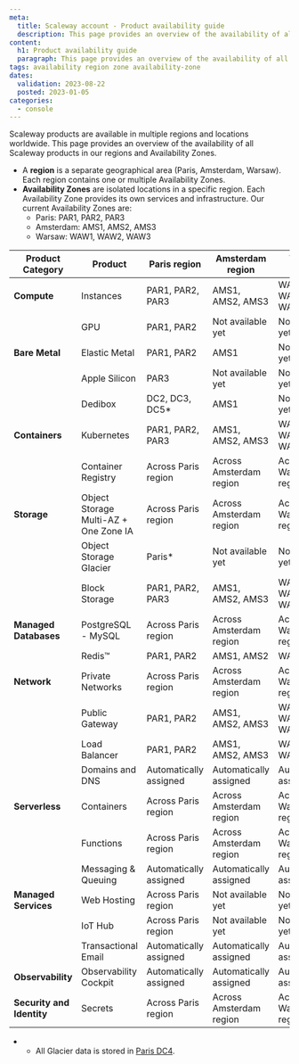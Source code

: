 ```yaml
---
meta:
  title: Scaleway account - Product availability guide
  description: This page provides an overview of the availability of all Scaleway products in our regions and Availability Zones.
content:
  h1: Product availability guide
  paragraph: This page provides an overview of the availability of all Scaleway products in our regions and Availability Zones.
tags: availability region zone availability-zone
dates:
  validation: 2023-08-22
  posted: 2023-01-05
categories:
  - console
---
```


Scaleway products are available in multiple regions and locations worldwide. This page provides an overview of the availability of all Scaleway products in our regions and Availability Zones.

* A **region** is a separate geographical area (Paris, Amsterdam, Warsaw). Each region contains one or multiple Availability Zones.
* **Availability Zones** are isolated locations in a specific region. Each Availability Zone provides its own services and infrastructure. Our current Availability Zones are:
    * Paris: PAR1, PAR2, PAR3
    * Amsterdam: AMS1, AMS2, AMS3
    * Warsaw: WAW1, WAW2, WAW3

| Product Category      | Product                               | Paris region           | Amsterdam region         | Warsaw region         |
|-----------------------|---------------------------------------|------------------------|-------------------------|------------------------|
| **Compute**           | Instances                             | PAR1, PAR2, PAR3       | AMS1, AMS2, AMS3        | WAW1, WAW2, WAW3       |
|                       | GPU                                   | PAR1, PAR2             | Not available yet       | Not available yet      |
| **Bare Metal**        | Elastic Metal                         | PAR1, PAR2             | AMS1                    | Not available yet      |
|                       | Apple Silicon                         | PAR3                   | Not available yet       | Not available yet      |
|                       | Dedibox                               | DC2, DC3, DC5*         | AMS1                    | Not available yet      |
| **Containers**        | Kubernetes                            | PAR1, PAR2, PAR3       | AMS1, AMS2, AMS3        | WAW1, WAW2, WAW3       |
|                       | Container Registry                    | Across Paris region    | Across Amsterdam region | Across Warsaw region   |
| **Storage**           | Object Storage Multi-AZ + One Zone IA | Across Paris region    | Across Amsterdam region | Across Warsaw region   |
|                       | Object Storage Glacier                | Paris*                 | Not available yet       | Not available yet      |
|                       | Block Storage                         | PAR1, PAR2, PAR3       | AMS1, AMS2, AMS3        | WAW1, WAW2, WAW3       |
| **Managed Databases** | PostgreSQL - MySQL                    | Across Paris region    | Across Amsterdam region | Across Warsaw region   |
|                       | Redis™                                | PAR1, PAR2             | AMS1, AMS2              | WAW1                   |
| **Network**           | Private Networks                      | Across Paris region    | Across Amsterdam region | Across Warsaw region   |
|                       | Public Gateway                        | PAR1, PAR2             | AMS1, AMS2, AMS3        | WAW1, WAW2, WAW3       |
|                       | Load Balancer                         | PAR1, PAR2             | AMS1, AMS2, AMS3        | WAW1, WAW2             |
|                       | Domains and DNS                       | Automatically assigned | Automatically assigned  | Automatically assigned |
| **Serverless**        | Containers                            | Across Paris region    | Across Amsterdam region | Across Warsaw region   |
|                       | Functions                             | Across Paris region    | Across Amsterdam region | Across Warsaw region   |
|                       | Messaging & Queuing                   | Automatically assigned | Automatically assigned  | Automatically assigned |
| **Managed Services**  | Web Hosting                           | Across Paris region    | Not available yet       | Not available yet      |
|                       | IoT Hub                               | Across Paris region    | Not available yet       | Not available yet      |
|                       | Transactional Email                   | Automatically assigned | Automatically assigned  | Automatically assigned |
| **Observability**     | Observability Cockpit                 | Automatically assigned | Automatically assigned  | Automatically assigned |
| **Security and Identity** | Secrets                               | Across Paris region    | Across Amsterdam region | Across Warsaw region   |

* * All Glacier data is stored in [Paris DC4](/faq/coldstorage/#why-are-glacier-objects-stored-in-paris-dc4-is-it-accessible-from-buckets-in-all-locations).
